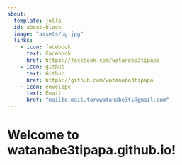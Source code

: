 ```yaml
---
about:
  template: jolla
  id: about-block
  image: "assets/bg.jpg"
  links:
    - icon: facebook
      text: Facebook
      href: https://facebook.com/watanabe3tipapa 
    - icon: github
      text: Github
      href: https://github.com/watanabe3tipapa
    - icon: envelope
      text: Email
      href: "mailto:mail.toruwatanabe3ti@gmail.com"  
---
```


::: {#about-block}
:::

# Welcome to watanabe3tipapa.github.io!